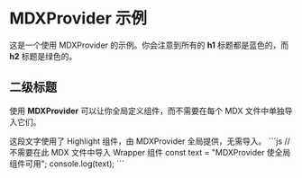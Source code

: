 # MDXProvider 示例

这是一个使用 MDXProvider 的示例。你会注意到所有的 **h1** 标题都是蓝色的，而 **h2** 标题是绿色的。

## 二级标题

使用 **MDXProvider** 可以让你全局定义组件，而不需要在每个 MDX 文件中单独导入它们。

<Highlight>
  这段文字使用了 Highlight 组件，由 MDXProvider 全局提供，无需导入。
</Highlight>

<Wrapper>
  ```js
  // 不需要在此 MDX 文件中导入 Wrapper 组件
  const text = "MDXProvider 使全局组件可用";
  console.log(text);
  ```
</Wrapper> 